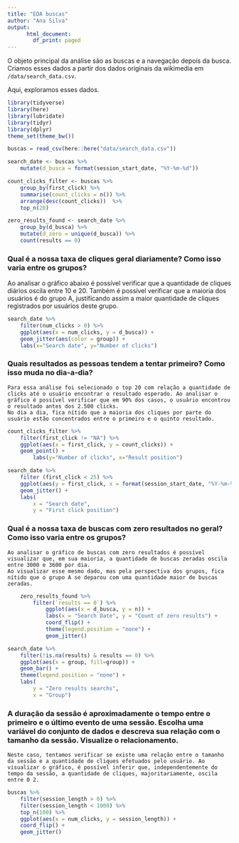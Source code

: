 ```yaml
---
title: "EDA buscas"
author: "Ana Silva"
output:
      html_document:
        df_print: paged
---
```


O objeto principal da análise são as buscas e a navegação depois da busca. Criamos esses dados a partir dos dados originais da wikimedia em `/data/search_data.csv`. 

Aqui, exploramos esses dados. 

```r
library(tidyverse)
library(here)
library(lubridate)
library(tidyr)
library(dplyr)
theme_set(theme_bw())
```

```r
buscas = read_csv(here::here("data/search_data.csv"))
```

```r
search_date <- buscas %>%
    mutate(d_busca = format(session_start_date, "%Y-%m-%d"))
```

```r
count_clicks_filter <- buscas %>%
    group_by(first_click) %>%
    summarise(count_clicks = n()) %>%
    arrange(desc(count_clicks))  %>%
    top_n(20)
```

```r
zero_results_found <- search_date %>%
    group_by(d_busca) %>%
    mutate(d_zero = unique(d_busca)) %>%
    count(results == 0)
```

### Qual é a nossa taxa de cliques geral diariamente? Como isso varia entre os grupos?

Ao analisar o gráfico abaixo é possível verificar que a quantidade de cliques diários oscila entre 10 e 20. Também é possível verificar que a maioria dos usuários é do grupo A, justificando assim a maior quantidade de cliques registrados por usuários deste grupo.

```r
search_date %>%
    filter(num_clicks > 0) %>%
    ggplot(aes(x = num_clicks, y = d_busca)) +
    geom_jitter(aes(color = group)) +
    labs(x="Search date", y="Number of clicks")
```

### Quais resultados as pessoas tendem a tentar primeiro? Como isso muda no dia-a-dia?

    Para essa análise foi selecionado o top 20 com relação a quantidade de clicks até o usuário encontrar o resultado esperado. Ao analisar o gráfico é possível verificar que em 90% dos casos, o usuário encontrou o resultado antes dos 2.500 clicks.
    No dia a dia, fica nítido que a maioria dos cliques por parte do usuário estão concentrados entre o primeiro e o quinto resultado.


```r
count_clicks_filter %>%
    filter(first_click != "NA") %>%
    ggplot(aes(x = first_click, y = count_clicks)) +
    geom_point() +
        labs(y="Number of clicks", x="Result position")
```


```r
search_date %>% 
    filter (first_click < 25) %>%
    ggplot(aes(y = first_click, x = format(session_start_date, "%Y-%m-%d"))) +
    geom_jitter() +
    labs(
        x = "Search date",
        y = "First click position") 
```


### Qual é a nossa taxa de buscas com zero resultados no geral? Como isso varia entre os grupos?

    Ao analisar o gráfico de buscas com zero resultados é possível visualizar que, em sua maioria, a quantidade de buscas zeradas oscila entre 3000 e 3600 por dia.
    Ao visualizar esse mesmo dado, mas pela perspectiva dos grupos, fica nítido que o grupo A se deparou com uma quantidade maior de buscas zeradas.

```r
    zero_results_found %>%
        filter(`results == 0`) %>%
            ggplot(aes(x = d_busca, y = n)) +
            labs(x = "Search Date", y = "Count of zero results") +
            coord_flip() +
            theme(legend.position = "none") +
            geom_jitter()

```

```r
search_date %>% 
    filter(!is.na(results) & results == 0) %>% 
    ggplot(aes(x = group, fill=group)) + 
    geom_bar() +
    theme(legend.position = "none") +
    labs(
        y = "Zero results searchs",
        x = "Group") 
```

### A duração da sessão é aproximadamente o tempo entre o primeiro e o último evento de uma sessão. Escolha uma variável do conjunto de dados e descreva sua relação com o tamanho da sessão. Visualize o relacionamento.

    Neste caso, tentamos verificar se existe uma relação entre o tamanho da sessão e a quantidade de cliques efetuados pelo usuário. Ao visualizar o gráfico, é possível inferir que, independentemente do tempo da sessão, a quantidade de cliques, majoritariamente, oscila entre 0 2.


```r
buscas %>%
    filter(session_length > 0) %>%
    filter(session_length < 1000) %>%
    top_n(100) %>%
    ggplot(aes(x = num_clicks, y = session_length)) +
    coord_flip() +
    geom_jitter()
```